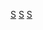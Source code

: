 {{Navbox
|name = 苏联国家元首
|title = 苏联国家元首
|groupstyle = text-align: left;

|group1 = {{nowrap begin}}[[File:Flag RSFSR 1918.svg|25px]] [[苏维埃俄国|苏俄]][[全俄罗斯苏维埃代表大会|全俄苏维埃代表大会]]执行委员会主席{{nowrap end}}（1917年－1922年）
|list1 = [[弗拉基米尔·伊里奇·列宁|弗·伊·列宁]]{{to}}[[列夫·鲍里索维奇·加米涅夫|列·鲍·加米涅夫]]{{to}}[[雅科夫·米哈伊洛维奇·斯维尔德洛夫|雅·米·斯维尔德洛夫]]{{to}}[[米哈伊尔·费奥多罗维奇·弗拉基米尔斯基|米·费·弗拉基米尔斯基]]{{to}}[[米哈伊尔·伊万诺维奇·加里宁|米·伊·加里宁]]

|group2 = {{nowrap begin}}[[File:Flag of the Soviet Union (1923-1955).svg|25px]] [[苏联]][[全俄罗斯苏维埃代表大会|苏维埃代表大会]]执行委员会主席{{nowrap end}}（1922年－1938年）
|list2 = [[米哈伊尔·伊万诺维奇·加里宁|米·伊·加里宁]]

|group3 = {{nowrap begin}}[[File:Flag of the Soviet Union.svg|25px]] [[蘇聯]][[苏联最高苏维埃主席团|最高苏维埃主席团]]主席{{nowrap end}}（1938年－1989年）
|list3 = [[米哈伊尔·伊万诺维奇·加里宁|米·伊·加里宁]]{{to}}[[尼古拉·米哈伊洛维奇·什维尔尼克|尼·米·什维尔尼克]]{{to}}[[克利缅特·叶夫列莫维奇·伏罗希洛夫|克·叶·伏罗希洛夫]]{{to}}[[列昂尼德·伊里奇·勃列日涅夫|列·伊·勃列日涅夫]]{{to}}[[阿纳斯塔斯·伊万诺维奇·米高扬|阿·伊·米高扬]]{{to}}[[尼古拉·维克托罗维奇·波德戈尔内|尼·维·波德戈尔内]]{{to}}[[列昂尼德·伊里奇·勃列日涅夫|列·伊·勃列日涅夫]]{{to}}''[[瓦西里·瓦西里耶维奇·库兹涅佐夫|瓦·瓦·库兹涅佐夫]]（代）''{{to}}[[尤里·弗拉基米罗维奇·安德罗波夫|尤·弗·安德罗波夫]]{{to}}''[[瓦西里·瓦西里耶维奇·库兹涅佐夫|瓦·瓦·库兹涅佐夫]]（代）''{{to}}[[康斯坦丁·乌斯季诺维奇·契尔年科|康·乌·契尔年科]]{{to}}''[[瓦西里·瓦西里耶维奇·库兹涅佐夫|瓦·瓦·库兹涅佐夫]]（代）''{{to}}[[安德烈·安德烈耶维奇·葛罗米柯|安·安·葛罗米柯]]{{to}}[[米哈伊尔·谢尔盖耶维奇·戈尔巴乔夫|米·谢·戈尔巴乔夫]]

|group4 = [[File:Flag of the Soviet Union.svg|25px]] [[蘇聯]][[苏联最高苏维埃|最高苏维埃]]主席<br />（1989年－1990年）
|list4 =  [[米哈伊尔·谢尔盖耶维奇·戈尔巴乔夫|米·谢·戈尔巴乔夫]]

|group5 = [[File:Flag of the Soviet Union.svg|25px]] [[蘇聯]][[蘇聯總統|總統]]<br />（1990年－1991年）
|list5 = [[米哈伊尔·谢尔盖耶维奇·戈尔巴乔夫|米·谢·戈尔巴乔夫]]{{to}}''[[根纳季·伊万诺维奇·亚纳耶夫|根·伊·亚纳耶夫]]（代）''{{to}}[[米哈伊尔·谢尔盖耶维奇·戈尔巴乔夫|米·谢·戈尔巴乔夫]]
}}
<noinclude>
[[Category:俄罗斯政治人物导航模板|S]]
[[Category:苏联政治人物导航模板|S]]
[[Category:国家元首导航模板|S]]
</noinclude>